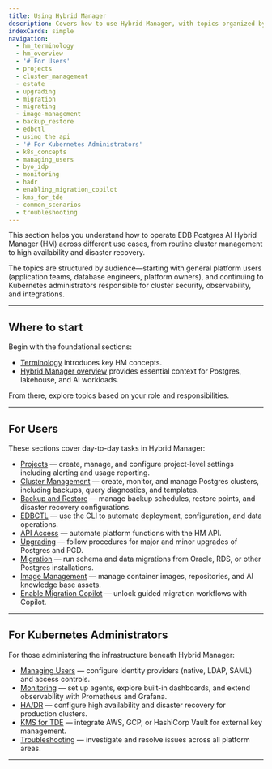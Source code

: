 ```yaml
---
title: Using Hybrid Manager
description: Covers how to use Hybrid Manager, with topics organized by user responsibilities—general users and Kubernetes administrators.
indexCards: simple
navigation:
  - hm_terminology
  - hm_overview
  - '# For Users'
  - projects
  - cluster_management
  - estate
  - upgrading
  - migration
  - migrating
  - image-management
  - backup_restore
  - edbctl
  - using_the_api
  - '# For Kubernetes Administrators'
  - k8s_concepts
  - managing_users
  - byo_idp
  - monitoring
  - hadr
  - enabling_migration_copilot
  - kms_for_tde
  - common_scenarios
  - troubleshooting
---
```


This section helps you understand how to operate EDB Postgres AI Hybrid Manager (HM) across different use cases, from routine cluster management to high availability and disaster recovery.

The topics are structured by audience—starting with general platform users (application teams, database engineers, platform owners), and continuing to Kubernetes administrators responsible for cluster security, observability, and integrations.

---

## Where to start

Begin with the foundational sections:

- [Terminology](./hm_terminology) introduces key HM concepts.
- [Hybrid Manager overview](./hm_overview) provides essential context for Postgres, lakehouse, and AI workloads.

From there, explore topics based on your role and responsibilities.

---

## For Users

These sections cover day-to-day tasks in Hybrid Manager:

- [Projects](./projects) — create, manage, and configure project-level settings including alerting and usage reporting.
- [Cluster Management](./cluster_management) — create, monitor, and manage Postgres clusters, including backups, query diagnostics, and templates.
- [Backup and Restore](./backup_restore) — manage backup schedules, restore points, and disaster recovery configurations.
- [EDBCTL](./edbctl) — use the CLI to automate deployment, configuration, and data operations.
- [API Access](./using_the_api) — automate platform functions with the HM API.
- [Upgrading](./upgrading) — follow procedures for major and minor upgrades of Postgres and PGD.
- [Migration](./migration) — run schema and data migrations from Oracle, RDS, or other Postgres installations.
- [Image Management](./image-management) — manage container images, repositories, and AI knowledge base assets.
- [Enable Migration Copilot](./enabling_migration_copilot) — unlock guided migration workflows with Copilot.

---

## For Kubernetes Administrators

For those administering the infrastructure beneath Hybrid Manager:

- [Managing Users](./managing_users) — configure identity providers (native, LDAP, SAML) and access controls.
- [Monitoring](./monitoring) — set up agents, explore built-in dashboards, and extend observability with Prometheus and Grafana.
- [HA/DR](./hadr) — configure high availability and disaster recovery for production clusters.
- [KMS for TDE](./kms_for_tde) — integrate AWS, GCP, or HashiCorp Vault for external key management.
- [Troubleshooting](troubleshooting) — investigate and resolve issues across all platform areas.

---
